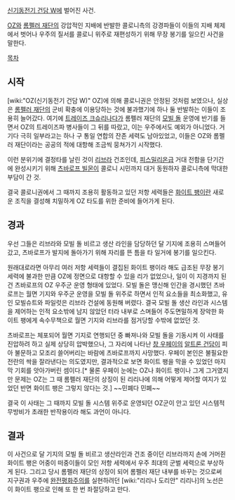 [[신기동전기 건담 W]]에 벌어진 사건.

[[OZ]]와 [[롬펠러 재단]]의 강압적인 지배에 반발한 콜로니측의 강경파들이 이들의 지배 체제에서 벗어나 우주의 질서를 콜로니 위주로 재편성하기 위해 무장 봉기를 일으킨 사건을 말한다.

[[목차]]
== 시작 ==
[wiki:"OZ(신기동전기 건담 W)" OZ]에 의해 콜로니권은 안정된 것처럼 보였으나, 실상은 [[롬펠러 재단]]의 군비 확충에 이용당하는 것에 불과했기에 하나 둘 반발하는 이들이 조용히 늘어갔다. 여기에 [[트레이즈 크슈리나다]]가 롬펠러 재단의 [[모빌 돌]] 운영에 반기를 들면서 OZ의 트레이즈파 병사들이 그 뒤를 따랐고, 이는 우주에서도 예외가 아니었다. 거기다 극히 일부라고는 하나 구 통일 연합의 잔존 세력도 남아있었고, 이들은 OZ와 롬펠러 재단이라는 공공의 적에 대항해 조금씩 뭉쳐가기 시작했다.

이런 분위기에 결정타를 날린 것이 [[리브라]] 건조인데, [[피스밀리온]]급 거대 전함을 단기간에 완성시키기 위해 [[츠바로프 빌몬]]이 콜로니 시민까지 대거 동원하자 콜로니측에 막대한 부담이 간 것.

결국 콜로니권에서 그 때까지 조용히 활동하고 있던 저항 세력들은 [[화이트 팽]]이란 새로운 조직을 결성해 치밀하게 OZ 타도를 위한 준비에 들어가게 된다.

== 경과 ==
우선 그들은 리브라와 모빌 돌 비르고 생산 라인을 담당하던 달 기지에 조용히 스며들어 갔고, 츠바로프가 발지에 돌아가기 위해 자리를 뜬 틈을 타 일거에 봉기를 일으킨다.

원래대로라면 아무리 여러 저항 세력들이 결집된 화이트 팽이라 해도 급조된 무장 봉기 세력에 불과한 만큼 OZ에 정면으로 대항할 수 있을 리가 없었으나, 일이 이 지경까지 된 건 츠바로프의 OZ 우주군 운영 형태에 있었다. 모빌 돌은 맹신해 인간을 경시했던 츠바로프는 월면 기지와 우주군 운영을 모빌 돌 위주로 하면서 인적 요소들을 최소화했고, 유인 모빌슈트와 파일럿은 리브라 건설에 동원해 버렸다. 결국 모빌 돌 생산 라인과 시스템을 제어하는 인적 요소밖에 남지 않았던 터라 내부로 스며들어 주도면밀하게 장악한 화이트 팽에게 속수무책으로 월면 기지와 리브라를 점거당할 수밖에 없었던 것.

츠바로프는 체포되어 월면 기지로 연행되던 중 빠져나와 모빌 돌을 기동시켜 이 사태를 진압하려 하고 실제 상당히 압박했으나, 그 자리에 나타난 [[창 우페이]]의 [[알트론 건담]]이 피아 불문하고 모조리 쓸어버리는 바람에 츠바로프까지 사망했다. 우페이 본인은 불필요한 전란의 싹을 잘라낸다는 의도였지만, 결과적으로 보면 화이트 팽을 막을 수 있었던 마지막 기회를 앗아가버린 셈이다.[* 물론 우페이 눈에는 OZ나 화이트 팽이나 그게 그거였지만 문제는 OZ는 그 때 롬펠러 재단의 상징이 된 리리나에 의해 어떻게 제어할 여지가 있었던 반면 화이트 팽은 그렇지 않다는 것.] ~~민폐다 민폐~~

결국 이 사태는 그 때까지 모빌 돌 시스템 위주로 운영되던 OZ군이 안고 있던 시스템적 무방비가 초래한 반작용이라 해도 과언이 아니다.

== 결과 ==
이 사건으로 달 기지의 모빌 돌 비르고 생산라인과 건조 중이던 리브라까지 손에 거머쥔 화이트 팽은 어중이 떠중이들이 모인 저항 세력에서 우주 최대의 군벌 세력으로 부상하게 된다. 그리고 당시 롬펠러 재단의 상징이 되어 롬펠러 재단 내부를 바꾸는 것으로써 지구권과 우주에 [[완전평화주의]]를 실현하려던 [wiki:"리리나 도리안" 리리나]의 노선은 이 화이트 팽으로 인해 또 한 번 좌절당하고 만다.
